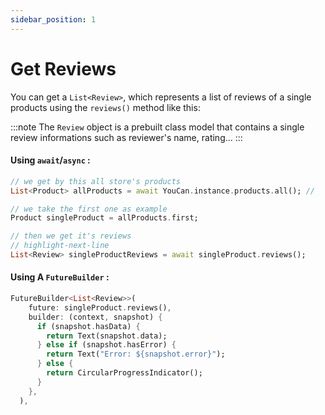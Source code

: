 ```yaml
---
sidebar_position: 1
---
```


# Get Reviews

You can get a `List<Review>`, which represents a list of reviews of a single products using the `reviews()` method like this:

:::note
The `Review` object is a prebuilt class model that contains a single review informations such as reviewer's name, rating...
:::

#### Using `await`/`async` :

```dart
// we get by this all store's products
List<Product> allProducts = await YouCan.instance.products.all(); //

// we take the first one as example
Product singleProduct = allProducts.first;

// then we get it's reviews
// highlight-next-line
List<Review> singleProductReviews = await singleProduct.reviews();
```

#### Using A `FutureBuilder` :

```dart
FutureBuilder<List<Review>>(
    future: singleProduct.reviews(),
    builder: (context, snapshot) {
      if (snapshot.hasData) {
        return Text(snapshot.data);
      } else if (snapshot.hasError) {
        return Text("Error: ${snapshot.error}");
      } else {
        return CircularProgressIndicator();
      }
    },
  ),

```
